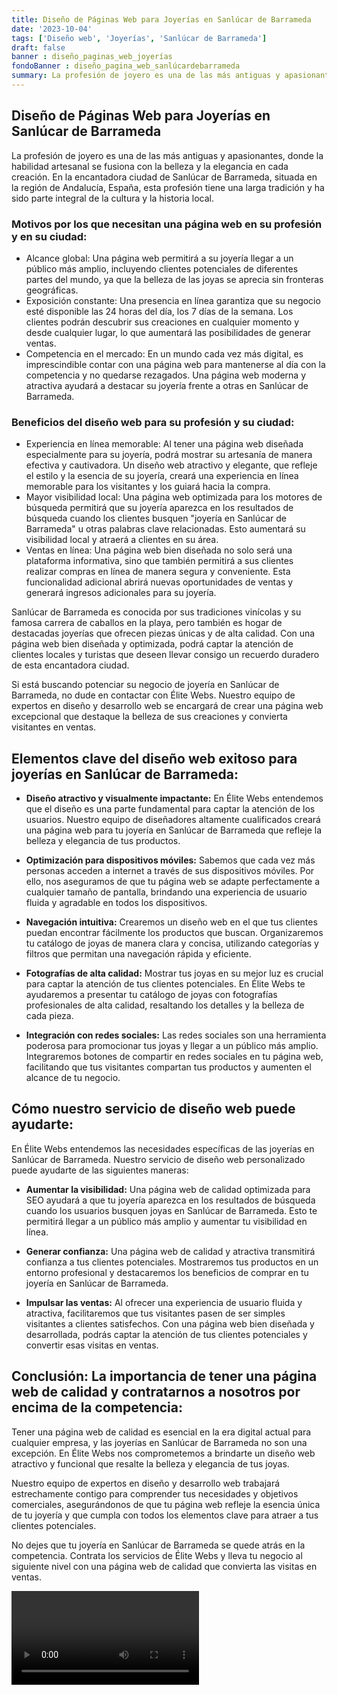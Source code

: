 ```yaml
---
title: Diseño de Páginas Web para Joyerías en Sanlúcar de Barrameda
date: '2023-10-04'
tags: ['Diseño web', 'Joyerías', 'Sanlúcar de Barrameda']
draft: false
banner : diseño_paginas_web_joyerías
fondoBanner : diseño_pagina_web_sanlúcardebarrameda
summary: La profesión de joyero es una de las más antiguas y apasionantes, donde la habilidad artesanal se fusiona con la belleza y la elegancia en cada creación. En la encantadora ciudad de Sanlúcar de Barrameda, situada en la región de Andalucía, España, esta profesión tiene una larga tradición y ha sido parte integral de la cultura y la historia local.
---
```


## Diseño de Páginas Web para Joyerías en Sanlúcar de Barrameda

La profesión de joyero es una de las más antiguas y apasionantes, donde la habilidad artesanal se fusiona con la belleza y la elegancia en cada creación. En la encantadora ciudad de Sanlúcar de Barrameda, situada en la región de Andalucía, España, esta profesión tiene una larga tradición y ha sido parte integral de la cultura y la historia local.

### Motivos por los que necesitan una página web en su profesión y en su ciudad:

- Alcance global: Una página web permitirá a su joyería llegar a un público más amplio, incluyendo clientes potenciales de diferentes partes del mundo, ya que la belleza de las joyas se aprecia sin fronteras geográficas.
- Exposición constante: Una presencia en línea garantiza que su negocio esté disponible las 24 horas del día, los 7 días de la semana. Los clientes podrán descubrir sus creaciones en cualquier momento y desde cualquier lugar, lo que aumentará las posibilidades de generar ventas.
- Competencia en el mercado: En un mundo cada vez más digital, es imprescindible contar con una página web para mantenerse al día con la competencia y no quedarse rezagados. Una página web moderna y atractiva ayudará a destacar su joyería frente a otras en Sanlúcar de Barrameda.

### Beneficios del diseño web para su profesión y su ciudad:

- Experiencia en línea memorable: Al tener una página web diseñada especialmente para su joyería, podrá mostrar su artesanía de manera efectiva y cautivadora. Un diseño web atractivo y elegante, que refleje el estilo y la esencia de su joyería, creará una experiencia en línea memorable para los visitantes y los guiará hacia la compra.
- Mayor visibilidad local: Una página web optimizada para los motores de búsqueda permitirá que su joyería aparezca en los resultados de búsqueda cuando los clientes busquen "joyería en Sanlúcar de Barrameda" u otras palabras clave relacionadas. Esto aumentará su visibilidad local y atraerá a clientes en su área.
- Ventas en línea: Una página web bien diseñada no solo será una plataforma informativa, sino que también permitirá a sus clientes realizar compras en línea de manera segura y conveniente. Esta funcionalidad adicional abrirá nuevas oportunidades de ventas y generará ingresos adicionales para su joyería.

Sanlúcar de Barrameda es conocida por sus tradiciones vinícolas y su famosa carrera de caballos en la playa, pero también es hogar de destacadas joyerías que ofrecen piezas únicas y de alta calidad. Con una página web bien diseñada y optimizada, podrá captar la atención de clientes locales y turistas que deseen llevar consigo un recuerdo duradero de esta encantadora ciudad.

Si está buscando potenciar su negocio de joyería en Sanlúcar de Barrameda, no dude en contactar con Élite Webs. Nuestro equipo de expertos en diseño y desarrollo web se encargará de crear una página web excepcional que destaque la belleza de sus creaciones y convierta visitantes en ventas.

<GifSeo />

<Cta />

## Elementos clave del diseño web exitoso para joyerías en Sanlúcar de Barrameda:

- **Diseño atractivo y visualmente impactante:** En Élite Webs entendemos que el diseño es una parte fundamental para captar la atención de los usuarios. Nuestro equipo de diseñadores altamente cualificados creará una página web para tu joyería en Sanlúcar de Barrameda que refleje la belleza y elegancia de tus productos.

- **Optimización para dispositivos móviles:** Sabemos que cada vez más personas acceden a internet a través de sus dispositivos móviles. Por ello, nos aseguramos de que tu página web se adapte perfectamente a cualquier tamaño de pantalla, brindando una experiencia de usuario fluida y agradable en todos los dispositivos.

- **Navegación intuitiva:** Crearemos un diseño web en el que tus clientes puedan encontrar fácilmente los productos que buscan. Organizaremos tu catálogo de joyas de manera clara y concisa, utilizando categorías y filtros que permitan una navegación rápida y eficiente.

- **Fotografías de alta calidad:** Mostrar tus joyas en su mejor luz es crucial para captar la atención de tus clientes potenciales. En Élite Webs te ayudaremos a presentar tu catálogo de joyas con fotografías profesionales de alta calidad, resaltando los detalles y la belleza de cada pieza.

- **Integración con redes sociales:** Las redes sociales son una herramienta poderosa para promocionar tus joyas y llegar a un público más amplio. Integraremos botones de compartir en redes sociales en tu página web, facilitando que tus visitantes compartan tus productos y aumenten el alcance de tu negocio.

## Cómo nuestro servicio de diseño web puede ayudarte:

En Élite Webs entendemos las necesidades específicas de las joyerías en Sanlúcar de Barrameda. Nuestro servicio de diseño web personalizado puede ayudarte de las siguientes maneras:

- **Aumentar la visibilidad:** Una página web de calidad optimizada para SEO ayudará a que tu joyería aparezca en los resultados de búsqueda cuando los usuarios busquen joyas en Sanlúcar de Barrameda. Esto te permitirá llegar a un público más amplio y aumentar tu visibilidad en línea.

- **Generar confianza:** Una página web de calidad y atractiva transmitirá confianza a tus clientes potenciales. Mostraremos tus productos en un entorno profesional y destacaremos los beneficios de comprar en tu joyería en Sanlúcar de Barrameda.

- **Impulsar las ventas:** Al ofrecer una experiencia de usuario fluida y atractiva, facilitaremos que tus visitantes pasen de ser simples visitantes a clientes satisfechos. Con una página web bien diseñada y desarrollada, podrás captar la atención de tus clientes potenciales y convertir esas visitas en ventas.

## Conclusión: La importancia de tener una página web de calidad y contratarnos a nosotros por encima de la competencia:

Tener una página web de calidad es esencial en la era digital actual para cualquier empresa, y las joyerías en Sanlúcar de Barrameda no son una excepción. En Élite Webs nos comprometemos a brindarte un diseño web atractivo y funcional que resalte la belleza y elegancia de tus joyas.

Nuestro equipo de expertos en diseño y desarrollo web trabajará estrechamente contigo para comprender tus necesidades y objetivos comerciales, asegurándonos de que tu página web refleje la esencia única de tu joyería y que cumpla con todos los elementos clave para atraer a tus clientes potenciales.

No dejes que tu joyería en Sanlúcar de Barrameda se quede atrás en la competencia. Contrata los servicios de Élite Webs y lleva tu negocio al siguiente nivel con una página web de calidad que convierta las visitas en ventas.

<Video />

<CtaBot job='Joyerías' city='Sanlúcar de Barrameda'/>

<Gmaps query='Sanlúcar de Barrameda+españa+maps' />